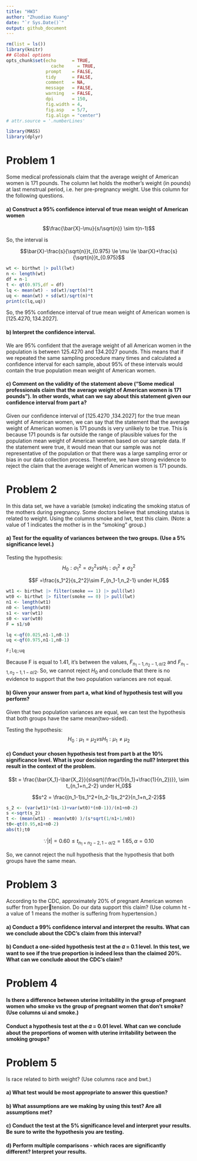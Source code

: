 ```yaml
---
title: "HW3"
author: "Zhuodiao Kuang"
date: "`r Sys.Date()`"
output: github_document
---
```



```r
rm(list = ls())
library(knitr)
## Global options
opts_chunk$set(echo      = TRUE,
	             cache     = TRUE,
               prompt    = FALSE,
               tidy      = FALSE,
               comment   = NA,
               message   = FALSE,
               warning   = FALSE,
               dpi       = 150,
               fig.width = 4, 
               fig.asp   = 5/7,
               fig.align = "center")
# attr.source = '.numberLines'
```


```r
library(MASS)
library(dplyr)
```

# Problem 1

Some medical professionals claim that the average weight of American women is 171 pounds. The column lwt holds the mother’s weight (in pounds) at last menstrual period, i.e. her pre-pregnancy weight. Use this column for the following questions.


#### a) Construct a 95% confidence interval of true mean weight of American women

$$\frac{\bar{X}-\mu}{s/\sqrt{n}} \sim t(n-1)$$

So, the interval is

$$\bar{X}-\frac{s}{\sqrt{n}}t_{0.975} \le \mu \le \bar{X}+\frac{s}{\sqrt{n}}t_{0.975}$$

```r
wt <- birthwt |> pull(lwt)
n <- length(wt)
df = n-1
t <- qt(0.975,df = df)
lq <- mean(wt) - sd(wt)/sqrt(n)*t
uq <- mean(wt) + sd(wt)/sqrt(n)*t
print(c(lq,uq))

```

So, the 95% confidence interval of true mean weight of American women is $[125.4270 ,134.2027]$.



#### b) Interpret the confidence interval.

We are 95% confident that the average weight of all American women in the population is between 125.4270 and 134.2027 pounds. This means that if we repeated the same sampling procedure many times and calculated a confidence interval for each sample, about 95% of these intervals would contain the true population mean weight of American women.


#### c) Comment on the validity of the statement above (“Some medical professionals claim that the average weight of American women is 171 pounds”). In other words, what can we say about this statement given our confidence interval from part a?


Given our confidence interval of [125.4270 ,134.2027] for the true mean weight of American women, we can say that the statement that the average weight of American women is 171 pounds is very unlikely to be true. This is because 171 pounds is far outside the range of plausible values for the population mean weight of American women based on our sample data. If the statement were true, it would mean that our sample was not representative of the population or that there was a large sampling error or bias in our data collection process. Therefore, we have strong evidence to reject the claim that the average weight of American women is 171 pounds.

# Problem 2

In this data set, we have a variable (smoke) indicating the smoking status of the mothers during pregnancy. Some doctors believe that smoking status is related to weight. Using the columns smoke and lwt, test this claim. (Note: a value of 1 indicates the mother is in the “smoking” group.)



#### a) Test for the equality of variances between the two groups. (Use a 5% significance level.)


Testing the  hypothesis: 
$$H_0 : \sigma_1^2 = \sigma_2^2   vs   H_1 : \sigma_1^2 \neq \sigma_2^2$$

$$F =\frac{s_1^2}{s_2^2}\sim F_{n_1-1,n_2-1}   under H_0$$

```r
wt1 <- birthwt |> filter(smoke == 1) |> pull(lwt)
wt0 <- birthwt |> filter(smoke == 0) |> pull(lwt)
n1 <- length(wt1)
n0 <- length(wt0)
s1 <- var(wt1)
s0 <- var(wt0)
F = s1/s0

lq <-qf(0.025,n1-1,n0-1)
uq <-qf(0.975,n1-1,n0-1)

F;lq;uq 
```

Because F is equal to 1.41, it's between the values, $F_{n_1-1,n_2-1,\alpha/2}$ and $F_{n_1-1,n_2-1, 1-\alpha/2}$.
So, we cannot reject $H_0$ and conclude that there is no evidence to support that the two population variances are not equal.


#### b) Given your answer from part a, what kind of hypothesis test will you perform?

Given that two population variances are equal, we can test the hypothesis that both groups have the same mean(two-sided).

Testing the hypothesis: 
$$H_0 : \mu_1 = \mu_2   vs   H_1 : \mu_1 \neq \mu_2$$


#### c) Conduct your chosen hypothesis test from part b at the 10% significance level. What is your decision regarding the null? Interpret this result in the context of the problem.

$$t = \frac{\bar{X_1}-\bar{X_2}}{s\sqrt{(\frac{1}{n_1}+\frac{1}{n_2})}}, \sim t_{n_1+n_2-2} under H_0$$

$$s^2 = \frac{(n_1-1)s_1^2+(n_2-1)s_2^2}{n_1+n_2-2}$$

```r
s_2 <- (var(wt1)*(n1-1)+var(wt0)*(n0-1))/(n1+n0-2)
s <-sqrt(s_2)
t <- (mean(wt1) - mean(wt0) )/(s*sqrt(1/n1+1/n0))
t0<-qt(0.95,n1+n0-2)
abs(t);t0
```

$$\because |t|=0.60 \le t_{n_1+n_2-2,1-\alpha/2} = 1.65,\alpha = 0.10$$

So, we cannot reject the null hypothesis that the hypothesis that both groups have the same mean. 

# Problem 3

According to the CDC, approximately 20% of pregnant American women suffer from hypertension. Do our data support this claim? (Use column ht - a value of 1 means the mother is suffering from hypertension.)



#### a) Conduct a 99% confidence interval and interpret the results. What can we conclude about the CDC’s claim from this interval?


#### b) Conduct a one-sided hypothesis test at the 𝛼 = 0.1 level. In this test, we want to see if the true proportion is indeed less than the claimed 20%. What can we conclude about the CDC’s claim?


# Problem 4

#### Is there a difference between uterine irritability in the group of pregnant women who smoke vs the group of pregnant women that don’t smoke? (Use columns ui and smoke.)


#### Conduct a hypothesis test at the 𝛼 = 0.01 level. What can we conclude about the proportions of women with uterine irritability between the smoking groups?


# Problem 5

Is race related to birth weight? (Use columns race and bwt.)

#### a) What test would be most appropriate to answer this question?
#### b) What assumptions are we making by using this test? Are all assumptions met?
#### c) Conduct the test at the 5% significance level and interpret your results. Be sure to write the  hypothesis you are testing.
#### d) Perform multiple comparisons - which races are significantly different? Interpret your results.

